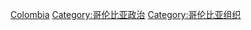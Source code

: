 [[Category:南美洲各国政治组织|Colombia]]
[[Category:哥伦比亚政治|Category:哥伦比亚政治]]
[[Category:哥伦比亚组织|Category:哥伦比亚组织]]